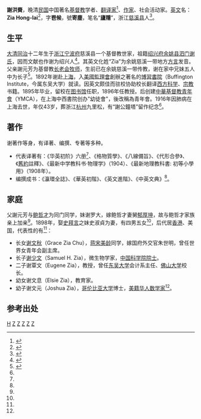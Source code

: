 '''謝洪賚'''{{BD|1873年||1916年|}}，晚清[[中華民國|民国]]中国著名[[基督教|基督教]]学者、[[翻译家|翻译家]]<ref>{{cite web |url=http://www.cnki.com.cn/Article/CJFDTotal-TFZZ201504039.htm |title=翻译家谢洪赉 |publisher=《天风》 |author=吴志 |year=2015 |accessdate=2016-05-12 |archive-date=2016-06-03 |archive-url=https://web.archive.org/web/20160603213334/http://www.cnki.com.cn/Article/CJFDTotal-TFZZ201504039.htm |dead-url=no }}</ref>、[[作家|作家]]、社会活动家。[[英文|英文]]名：'''Zia Hong-lai'''<ref name="zia book">{{cite book|volume= |title=《東成西就——七個華人基督教家族與中西交流百年》|author=羅元旭  |year=2012 |location=北京 |page=286 |isbn=9787108045096 |publisher=三聯書店(北京) }}</ref>，字'''鬯候'''，號'''寄塵'''，笔名“'''廬隱'''”，浙江[[慈溪县|慈溪县]]人<ref name="zia christ">{{cite web |url=http://www.bdcconline.net/zh-hant/stories/by-person/x/xie-honglai.php |title=謝洪賚 |publisher=华人基督教史人物辞典 |author=李亞丁 |access-date=2016-05-12 |archive-url=https://web.archive.org/web/20160611034237/http://www.bdcconline.net/zh-hant/stories/by-person/x/xie-honglai.php |archive-date=2016-06-11 |dead-url=yes }}</ref>。

==生平==
[[大清|大清]][[同治|同治]]十二年生于[[浙江|浙江]][[宁波府|宁波府]]慈溪县一个基督教世家，祖籍[[绍兴府|绍兴府]][[余姚县|余姚县]][[泗门谢氏|泗门谢氏]]，因而文献也作谢为绍兴人<ref>{{cite web |url=http://christianweekly.net/1999/ta1788.htm |title=推動教會本色化的謝洪賚 |publisher=基督教周报 |date=1999年11月21日 |accessdate=2016年5月12日 |archive-date=2016年6月3日 |archive-url=https://web.archive.org/web/20160603183207/http://christianweekly.net/1999/ta1788.htm |dead-url=no }}</ref>。其英文化姓“Zia”为余姚慈溪一带地方[[方言|方言]]发音。父亲謝元芳为基督教[[长老会|长老会]][[牧师|牧师]]，生前已在余姚慈溪一带传教，谢在家中兄妹五人中为长子<ref>{{cite web |url=http://jds.cass.cn/Item/6921.aspx |title=中国基督教青年会早期文字贡献者谢洪赉及著述目录 |publisher=近代中国研究 |author=赵晓阳 |date=2008年3月31日 |accessdate=2016年5月12日 |archive-date=2016年6月11日 |archive-url=https://web.archive.org/web/20160611013433/http://jds.cass.cn/Item/6921.aspx |dead-url=no }}</ref>。1892年谢赴[[上海|上海]]，入[[美國|美國]][[監理會|監理會]]創辦之著名的[[博習書院|博習書院]]（Buffington Institute，今属东吴大学）就读。因英文颇佳而驻校协助校长翻译[[西方|西方]][[科学|科学]]、[[宗教|宗教]]书籍。1895年毕业，留校在[[图书馆|图书馆]]任职，1896年任教授。后创建[[中華基督教青年會|中華基督教青年會]]（YMCA），在上海中西書院创办"幼徒會"，後改稱為青年會。1916年因肺病在上海去世，年仅43岁，葬浙江[[杭州|杭州]]九里松，有“謝公鐘塔”留作纪念<ref name="zia christ"/>。

==著作==
谢著作等身，有译著、编撰、专著等多种。
* 代表译著有：《华英初阶》六册<ref name="zia book"/>、《格物質學》、《八線備旨》、《代形合參》、《[[舊約|舊約]]註釋》、《最新中学教科书·物理学》（1904）、《最新地理教科書: 初等小學用》（1908年）。
* 编撰成书：《灜環全誌》、《華英初階》、《英文進階》、《中英文典》<ref name="zia christ"/>。

==家庭==
父謝元芳与[[鲍哲才|鲍哲才]]为同门同学，妹谢罗大，嫁鲍哲才妻舅[[郁厚坤|郁厚坤]]，故与鲍哲才家族亲上加亲<ref name="zia book"/>。1898年，娶[[史拜言|史拜言]]之妹史淑貞为妻，有四男五女<ref name="zia christ"/>，后代居[[香港|香港]]、美国，代表性的有<ref name="zia book"/>：
* 长女[[谢文秋|谢文秋]]（Grace Zia Chu），[[蒋宋美龄|蒋宋美龄]]同学，嫁国府外交官朱世明，曾任世界女青年会副主席。
* 长子[[谢少文|谢少文]]（Samuel H. Zia），微生物学家，[[中国科学院院士|中国科学院院士]]。
* 二子谢覃文（Eugene Zia），教授，曾任[[东吴大学|东吴大学]]会计系主任、[[佛山大学|佛山大学]]校长。
* 幼女谢文息（Elsie Zia），教育家。
* 幼子谢文元（Joshua Zia），[[哥伦比亚大学|哥伦比亚大学]]博士，[[美籍华人|美籍华人]][[数学家|数学家]]<ref name="zia book"/>。

==参考出处==
[[Category:余姚泗门谢氏|H]]
[[Category:慈溪人|Z]]
[[Category:中国牧师|Z]]
[[Category:宁波裔上海人|Z]]
[[Category:中国翻译家|Z]]
[[Category:鲍哲才家族|Z]]